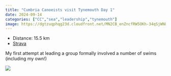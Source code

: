 ```yaml
---
title: "Cumbria Canoeists visit Tynemouth Day 1"
date: 2024-09-14
categories: ["CC","sea","leadership","tynemouth"]
image: https://dgtzuqphqg23d.cloudfront.net/MN2CB_enZncfRW5OKh-34qSjWN82w0JfzT5pfiz9cBo-768x432.jpg
---
```


- Distance: 15.5 km
- [Strava](https://www.strava.com/activities/12408206437)

My first attempt at leading a group formally involved a number of swims (including my own!)

![](https://dgtzuqphqg23d.cloudfront.net/MN2CB_enZncfRW5OKh-34qSjWN82w0JfzT5pfiz9cBo-768x432.jpg)



